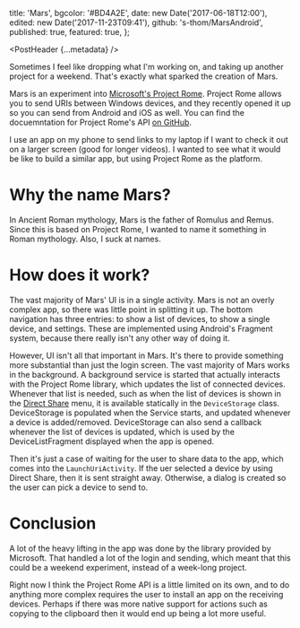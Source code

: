
  title: 'Mars',
  bgcolor: '#BD4A2E',
  date: new Date('2017-06-18T12:00'),
  edited: new Date('2017-11-23T09:41'),
  github: 's-thom/MarsAndroid',
  published: true,
  featured: true,
};

<PostHeader {...metadata} />

Sometimes I feel like dropping what I'm working on, and taking up another project for a weekend. That's exactly what sparked the creation of Mars.

Mars is an experiment into [Microsoft's Project Rome](https://blogs.windows.com/buildingapps/2016/10/11/cross-device-experience-with-project-rome/#co1zlpQ31R9Lvvkx.97). Project Rome allows you to send URIs between Windows devices, and they recently opened it up so you can send from Android and iOS as well. You can find the docuemntation for Project Rome's API [on GitHub](https://github.com/Microsoft/project-rome). 

I use an app on my phone to send links to my laptop if I want to check it out on a larger screen (good for longer videos). I wanted to see what it would be like to build a similar app, but using Project Rome as the platform. 

# Why the name Mars?

In Ancient Roman mythology, Mars is the father of Romulus and Remus. Since this is based on Project Rome, I wanted to name it something in Roman mythology. Also, I suck at names.

# How does it work?

The vast majority of Mars' UI is in a single activity. Mars is not an overly complex app, so there was little point in splitting it up. The bottom navigation has three entries: to show a list of devices, to show a single device, and settings. These are implemented using Android's Fragment system, because there really isn't any other way of doing it.

However, UI isn't all that important in Mars. It's there to provide something more substantial than just the login screen. The vast majority of Mars works in the background. A background service is started that actually interacts with the Project Rome library, which updates the list of connected devices. Whenever that list is needed, such as when the list of devices is shown in the [Direct Share](/posts/android-direct-share/) menu, it is available statically in the `DeviceStorage` class. DeviceStorage is populated when the Service starts, and updated whenever a device is added/removed. DeviceStorage can also send a callback whenever the list of devices is updated, which is used by the DeviceListFragment displayed when the app is opened.

<Post url="/posts/android-direct-share/"></Post>

Then it's just a case of waiting for the user to share data to the app, which comes into the `LaunchUriActivity`. If the uer selected a device by using Direct Share, then it is sent straight away. Otherwise, a dialog is created so the user can pick a device to send to.

# Conclusion

A lot of the heavy lifting in the app was done by the library provided by Microsoft. That handled a lot of the login and sending, which meant that this could be a weekend experiment, instead of a week-long project. 

Right now I think the Project Rome API is a little limited on its own, and to do anything more complex requires the user to install an app on the receiving devices. Perhaps if there was more native support for actions such as copying to the clipboard then it would end up being a lot more useful.
